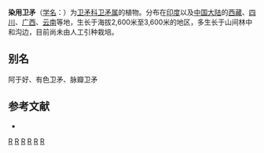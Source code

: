 {{Speciesbox 
| taxon = Euonymus tingens
| authority = Wall.
}}

'''染用卫矛'''（[[学名|学名]]：{{lang|la|''Euonymus tingens''}}）为[[卫矛科|卫矛科]][[卫矛属|卫矛属]]的植物。分布在[[印度|印度]]以及[[中国大陆|中国大陆]]的[[西藏|西藏]]、[[四川|四川]]、[[广西|广西]]、[[云南|云南]]等地，生长于海拔2,600米至3,600米的地区，多生长于山间林中和沟边，目前尚未由人工引种栽培。

== 别名 ==
阿于好、有色卫矛、脉瓣卫矛

== 参考文献 ==
<div class="references-small">
* {{cite web| url =http://www.bioinfo.cn/db05/KmzwSpecies.php?action=view&id=2390| title =染用卫矛| work =《中国高等植物数据库全库》| publisher =中国科学院微生物研究所| author =昆明植物研究所| accessdate =2009-02-23| deadurl =yes| archiveurl =https://web.archive.org/web/20160305051357/http://www.bioinfo.cn/db05/KmzwSpecies.php?action=view&id=2390| archivedate =2016-03-05}}
</div>
{{Taxonbar|from=Q11108453}}

[[Category:卫矛属|R]]
[[Category:印度植物|R]]
[[Category:西藏植物|R]]
[[Category:四川植物|R]]
[[Category:广西植物|R]]
[[Category:云南植物|R]]